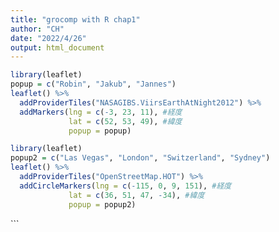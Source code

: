 ```yaml
---
title: "grocomp with R chap1"
author: "CH"
date: "2022/4/26"
output: html_document
---
```


```r
library(leaflet)
popup = c("Robin", "Jakub", "Jannes")
leaflet() %>%
  addProviderTiles("NASAGIBS.ViirsEarthAtNight2012") %>%
  addMarkers(lng = c(-3, 23, 11), #経度
             lat = c(52, 53, 49), #緯度
             popup = popup)

library(leaflet)
popup2 = c("Las Vegas", "London", "Switzerland", "Sydney")
leaflet() %>%
  addProviderTiles("OpenStreetMap.HOT") %>%
  addCircleMarkers(lng = c(-115, 0, 9, 151), #経度
             lat = c(36, 51, 47, -34), #緯度
             popup = popup2)
```
```